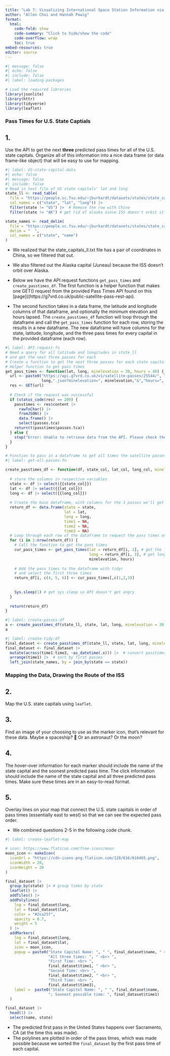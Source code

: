 ```yaml
---
title: "Lab 7: Visualizing International Space Station Information via APIs"
author: "Allen Choi and Hannah Pawig"
format:
  html:
    code-fold: show
    code-summary: "Click to hide/show the code"
    code-overflow: wrap
    toc: true
embed-resources: true
editor: source
---
```



```r
#| message: false
#| echo: false
#| include: false
#| label: loading-packages

# Load the required libraries
library(jsonlite)
library(httr)
library(tidyverse)
library(leaflet)
```



### Pass Times for U.S. State Captials

## 1.
Use the API to get the next **three** predicted pass times for all of the 
U.S. state capitals. Organize all of this information into a nice data frame (or
data frame-like object) that will be easy to use for mapping.


```r
#| label: US-state-capital-data
#| echo: false
#| message: false
#| include: false
# Read in text file of US state capitals' lat and long
state_ll <- read_table(
  file = "https://people.sc.fsu.edu/~jburkardt/datasets/states/state_capitals_ll.txt",
  col_names = c("state", "lat", "long")) |> 
  filter(state != "US") |>  # Remove the row with China
  filter(state != "AK") # get rid of alaska since ISS doesn't orbit it

state_names <- read_delim(
  file = "https://people.sc.fsu.edu/~jburkardt/datasets/states/state_capitals_name.txt",
  delim = "  ",
  col_names = c("state", "name")
)
```

- We realized that the state_capitals_ll.txt file has a pair of coordinates in China, so we filtered that out.
- We also filtered out the Alaska capital (Juneau) because the ISS doesn't orbit over Alaska.


- Below we have the API request functions `get_pass_times` and `create_passtimes_df`. The first function is a helper function that makes one GET() request from the provided Pass Times API found on this [page]((https://g7vrd.co.uk/public-satellite-pass-rest-api).
- The second function takes in a data frame, the latitude and longitude columns of that dataframe, and optionally the minimum elevation and hours lapsed. The `create_passtimes_df` function will loop through the dataframe and call the `get_pass_times` function for each row, storing the results in a new dataframe. The new dataframe will have columns for the state, latitude, longitude, and the three pass times for every capital in the provided dataframe (each row).
```r
#| label: API-request-fn
# Need a query for all latitude and longitudes in state_ll
# and get the next three passes for each
# Create a function to get the next three passes for each state capital in state_ll
# Helper function to get pass times
get_pass_times <- function(lat, long, minelevation = 30, hours = 48) {
  url <- paste0("https://api.g7vrd.co.uk/v1/satellite-passes/25544/", lat,"/",
                long,".json?minelevation=", minelevation,"&","hours=", hours)
  res <- GET(url)
  
  # Check if the request was successful
  if (status_code(res) == 200) {
    passtimes <- res$content |>
      rawToChar() |>
      fromJSON() |>
      data.frame() |>
      select(passes.tca)
    return(t(passtimes$passes.tca))
  } else {
    stop("Error: Unable to retrieve data from the API. Please check the URL or parameters.")
  }
}

```


```r
# Function to pass in a dataframe to get all times the satellite passes
#| label: get-all-passes-fn

create_passtimes_df <- function(df, state_col, lat_col, long_col, minelevation = 70, hours = 12) {
  
  # store the columns in respective variables
  state <- df |> select({{state_col}})
  lat <- df |> select({{lat_col}})
  long <- df |> select({{long_col}})
  
  # Create the base dataframe, with columns for the 3 passes we'll get
  return_df <- data.frame(state = state,
                          lat = lat,
                          long = long,
                          time1 = NA,
                          time2 = NA,
                          time3 = NA)
  # Loop through each row of the dataframe to request the pass times one row at a time
  for (i in 1:nrow(return_df)) {
    # Call the function to get the pass times
    cur_pass_times <- get_pass_times(lat = return_df[i, 2], # get the latitude for row i
                                     long = return_df[i, 3], # get longitude for row i
                                     minelevation, hours)
    
    # Add the pass times to the dataframe with tidyr
    # and select the first three times
    return_df[i, c(4, 5, 6)] <- cur_pass_times[,c(1,2,3)]
            
    
    Sys.sleep(1) # get sys sleep so API doesn't get angry
  }
  
  return(return_df)
}

```


```r
#| label: create-passes-df
a <- create_passtimes_df(state_ll, state, lat, long, minelevation = 30, hours = 48)
a
```

```r
#| label: create-tidy-df
final_dataset <- create_passtimes_df(state_ll, state, lat, long, minelevation = 30, hours = 48)
final_dataset <- final_dataset |> 
  mutate(across(time1:time3, ~as_datetime(.x))) |>  # convert passtimes to datetimes
  arrange(time1) |>  # sort by first passes
  left_join(state_names, by = join_by(state == state))
```






### Mapping the Data, Drawing the Route of the ISS

## 2.
Map the U.S. state capitals using `leaflet`.


## 3.
Find an image of your choosing to use as the marker icon, that's relevant 
for these data. Maybe a spaceship? 🚀 Or an astronaut? Or the moon?

## 4. 
The hover-over information for each marker should include the name of the
state capital and the soonest predicted pass time. The click information should
include the name of the state capital and all three predicted pass times. Make
sure these times are in an easy-to-read format.


## 5.
Overlay lines on your map that connect the U.S. state capitals in order of
pass times (essentially east to west) so that we can see the expected pass
order.

- We combined questions 2-5 in the following code chunk.
```r
#| label: create-leaflet-map

# icon: https://www.flaticon.com/free-icons/moon
moon_icon <- makeIcon(
  iconUrl = "https://cdn-icons-png.flaticon.com/128/616/616465.png",
  iconWidth = 20,
  iconHeight = 20
)

final_dataset |> 
  group_by(state) |> # group times by state 
  leaflet() |> 
  addTiles() |> 
  addPolylines(
    lng = final_dataset$long,
    lat = final_dataset$lat,
    color = "#2ca25f",
    opacity = 0.7,
    weight = 5
  ) |> 
  addMarkers(
    lng = final_dataset$long,
    lat = final_dataset$lat,
    icon = moon_icon,
    popup = paste0("State Capitol Name: ", " ", final_dataset$name, " <br> ",
                   "All three times: ", " <br> ",
                   "First Time: <br> ",
                   final_dataset$time1, " <br> ",
                   "Second Time: <br> ",
                   final_dataset$time2, " <br> ",
                   "Third Time: <br> ",
                   final_dataset$time3),
    label =  paste0("State Capitol Name: ", " ", final_dataset$name,
                   "; Soonest possible time: ", final_dataset$time1)
  )

```

```r

final_dataset |> 
  head(1) |> 
  select(name, state)
```

- The predicted first pass in the United States happens over Sacramento, CA (at the time this was made).
- The polylines are plotted in order of the pass times, which was made possible because
we sorted the `final_dataset` by the first pass time of each capital.